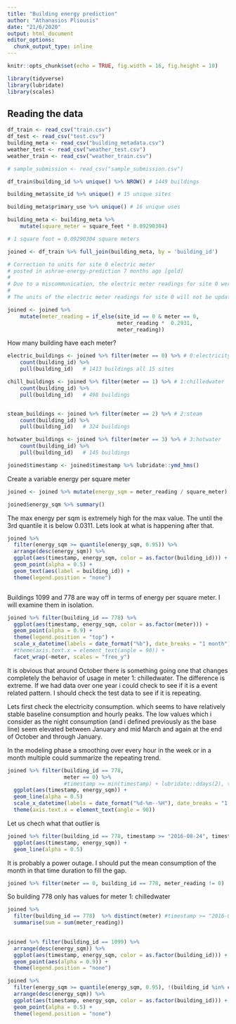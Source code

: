 ```yaml
---
title: "Building energy prediction"
author: "Athanasios Pliousis"
date: "21/6/2020"
output: html_document
editor_options: 
  chunk_output_type: inline
---
```


```r
knitr::opts_chunk$set(echo = TRUE, fig.width = 16, fig.height = 10)

library(tidyverse)
library(lubridate)
library(scales)
```

## Reading the data

```r
df_train <- read_csv("train.csv")
df_test <- read_csv("test.csv")
building_meta <- read_csv("building_metadata.csv")
weather_test <- read_csv("weather_test.csv")
weather_train <- read_csv("weather_train.csv")

# sample_submission <- read_csv("sample_submission.csv")
```


```r

df_train$building_id %>% unique() %>% NROW() # 1449 buildings

building_meta$site_id %>% unique() # 15 unique sites

building_meta$primary_use %>% unique() # 16 unique uses

```


```r

building_meta <- building_meta %>% 
    mutate(square_meter = square_feet * 0.09290304) 

# 1 square foot = 0.09290304 square meters
```

```r
joined <- df_train %>% full_join(building_meta, by = 'building_id')
```



```r
# Correction to units for site 0 electric meter
# posted in ashrae-energy-prediction 7 months ago [gold]
# 
# Due to a miscommunication, the electric meter readings for site 0 were not properly converted to units of kWh and are in kBTU. We apologize for the error and the resulting inconvenience.
# 
# The units of the electric meter readings for site 0 will not be updated (i.e., they will remain as is), since this could potentially disrupt the workflows and models of many teams. For models that are sensitive to units/absolute values, the issue can be avoided with the right conversion factors. Multiply by 0.2931 to get to model inputs into kWh like the other sites, and 3.4118 to get back to kBTU for scoring.

joined <- joined %>% 
    mutate(meter_reading = if_else(site_id == 0 & meter == 0, 
                                   meter_reading *  0.2931,
                                   meter_reading))
```


How many building have each meter?
```r
electric_buildings <- joined %>% filter(meter == 0) %>% # 0:electricity
    count(building_id) %>% 
    pull(building_id)   # 1413 buildings all 15 sites

chill_buildings <- joined %>% filter(meter == 1) %>% # 1:chilledwater
    count(building_id) %>% 
    pull(building_id)   # 498 buildings


steam_buildings <- joined %>% filter(meter == 2) %>% # 2:steam
    count(building_id) %>% 
    pull(building_id)   # 324 buildings

hotwater_buildings <- joined %>% filter(meter == 3) %>% # 3:hotwater
    count(building_id) %>% 
    pull(building_id)   # 145 buildings


```



```r
joined$timestamp <- joined$timestamp %>% lubridate::ymd_hms()
```


Create a variable energy per square meter
```r
joined <- joined %>% mutate(energy_sqm = meter_reading / square_meter)
```

```r
joined$energy_sqm %>% summary()
```

The max energy per sqm is extremely high for the max value. The until the 3rd quantile it is below 0.0311.
Lets look at what is happening after that.

```r
joined %>% 
  filter(energy_sqm >= quantile(energy_sqm, 0.95)) %>% 
  arrange(desc(energy_sqm)) %>% 
  ggplot(aes(timestamp, energy_sqm, color = as.factor(building_id))) + 
  geom_point(alpha = 0.5) + 
  geom_text(aes(label = building_id)) + 
  theme(legend.position = "none")



```

Buildings 1099 and 778 are way off in terms of energy per square meter. I will examine them in isolation.

```r
joined %>% filter(building_id == 778) %>% 
  ggplot(aes(timestamp, energy_sqm, color = as.factor(meter))) + 
  geom_point(alpha = 0.9) + 
  theme(legend.position = "top") +
  scale_x_datetime(labels = date_format("%b"), date_breaks = "1 month") +  
  #theme(axis.text.x = element_text(angle = 90)) +
  facet_wrap(~meter, scales = "free_y")

```
It is obvious that around October there is something going one that changes completely the behavior of usage in meter 1: chilledwater. The difference is extreme. If we had data over one year i could check to see if it is a event related pattern. I should check the test data to see if it is repeating.

Lets first check the electricity consumption. which seems to have relatively stable baseline consumption and hourly peaks. 
The low values which i consider as the night consumption (and i defined previously as the base line) seem elevated between January and mid March and again at the end of October and through January.

In the modeling phase a smoothing over every hour in the week or in a month multiple could summarize the repeating trend. 


```r
joined %>% filter(building_id == 778, 
                  meter == 0) %>% 
                  #timestamp >= min(timestamp) + lubridate::ddays(2), timestamp <= min(timestamp) + lubridate::ddays(4)) %>%  
  ggplot(aes(timestamp, energy_sqm)) + 
  geom_line(alpha = 0.5)  
  scale_x_datetime(labels = date_format("%d-%m--%H"), date_breaks = "1 month") +  
  theme(axis.text.x = element_text(angle = 90))


```
Let us chech what that outlier is 

```r
joined %>% filter(building_id == 778, timestamp >= "2016-08-24", timestamp < "2016-08-25") %>% 
  ggplot(aes(timestamp, energy_sqm)) + 
  geom_line(alpha = 0.5)
```
It is probably a power outage. I should put the mean consumption of the month in that time duration to fill the gap.




```r
joined %>% filter(meter == 0, building_id == 778, meter_reading != 0)
```



So building 778 only has values for meter 1: chilledwater






```r
joined %>% 
  filter(building_id == 778)  %>% distinct(meter) #timestamp >= "2016-01-01", timestamp <= 2016-10-31)
  summarise(sum = sum(meter_reading))
  
```









```r
joined %>% filter(building_id == 1099) %>% 
  arrange(desc(energy_sqm)) %>% 
  ggplot(aes(timestamp, energy_sqm, color = as.factor(building_id))) + 
  geom_point(aes(alpha = 0.9)) + 
  theme(legend.position = "none")

```


```r
joined %>% 
  filter(energy_sqm >= quantile(energy_sqm, 0.95), !(building_id %in% c(778, 1099))) %>% 
  arrange(desc(energy_sqm)) %>% 
  ggplot(aes(timestamp, energy_sqm, color = as.factor(building_id))) + 
  geom_point(alpha = 0.5) + 
  theme(legend.position = "none")

```








